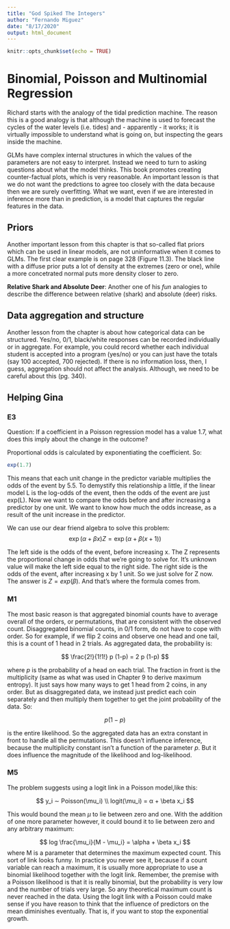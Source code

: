 ```yaml
---
title: "God Spiked The Integers"
author: "Fernando Miguez"
date: "8/17/2020"
output: html_document
---
```


```r
knitr::opts_chunk$set(echo = TRUE)
```

# Binomial, Poisson and Multinomial Regression

Richard starts with the analogy of the tidal prediction machine. The reason this is a good analogy is that although the machine is used to forecast the cycles of the water levels (i.e. tides) and - apparently - it works; it is virtually impossible to understand what is going on, but inspecting the gears inside the machine. 

GLMs have complex internal structures in which the values of the parameters are not easy to interpret. Instead we need to turn to asking questions about what the model thinks. This book promotes creating counter-factual plots, which is very reasonable. An important lesson is that we do not want the predctions to agree too closely with the data because then we are surely overfitting. What we want, even if we are interested in inference more than in prediction, is a model that captures the regular features in the data. 

## Priors

Another important lesson from this chapter is that so-called flat priors which can be used in linear models, are not uninformative when it comes to GLMs. The first clear example is on page 328 (Figure 11.3). The black line with a diffuse prior puts a lot of density at the extremes (zero or one), while a more concetrated normal puts more density closer to zero. 

**Relative Shark and Absolute Deer**: Another one of his *fun* analogies to describe the difference between relative (shark) and absolute (deer) risks.

## Data aggregation and structure

Another lesson from the chapter is about how categorical data can be structured. Yes/no, 0/1, black/white responses can be recorded individually or in aggregate. For example, you could record whether each individual student is accepted into a program (yes/no) or you can just have the totals (say 100 accepted, 700 rejected). If there is no information loss, then, I guess, aggregation should not affect the analysis. Although, we need to be careful about this (pg. 340).

## Helping Gina

### E3

Question: If a coefficient in a Poisson regression model has a value 1.7, what does this imply about the change in the outcome?

Proportional odds is calculated by exponentiating the coefficient. So:

```r
exp(1.7)
```

This means that each unit change in the predictor variable multiplies the odds of the event by 5.5. To demystify this relationship a little, if the linear model L is the log-odds of the event, then the odds of the event are just exp(L). Now we want to compare the odds before and after increasing a predictor by one unit. We want to know how much the odds increase, as a result of the unit increase in the predictor. 

We can use our dear friend algebra to solve this problem: 
$$
\exp(\alpha + \beta x) Z = \exp(\alpha + \beta (x + 1))
$$

The left side is the odds of the event, before increasing x. The Z represents the proportional change in odds that we’re going to solve for. It’s unknown value will make the left side equal to the right side. The right side is the odds of the event, after increasing x by 1 unit. So we just solve for Z now. The answer is $Z = exp(\beta)$. And that’s where the formula comes from.

### M1

The most basic reason is that aggregated binomial counts have to average overall of the orders, or permutations, that are consistent with the observed count. Disaggregated binomial counts, in 0/1 form, do not have to cope with order. So for example, if we flip 2 coins and observe one head and one tail, this is a count of 1 head in 2 trials. As aggregated data, the probability is:

$$
\frac{2!}{1!1!} p (1-p) = 2 p (1-p)
$$

where $p$ is the probability of a head on each trial. The fraction in front is the multiplicity (same as what was used in Chapter 9 to derive maximum entropy). It just says how many ways to get 1 head from 2 coins, in any order. But as disaggregated data, we instead just predict each coin separately and then multiply them together to get the joint probability of the data. So:

$$
p(1 − p)
$$

is the entire likelihood. So the aggregated data has an extra constant in front to handle all the permutations. This doesn’t influence inference, because the multiplicity constant isn’t a function of the parameter $p$. But it does influence the magnitude of the likelihood and log-likelihood.

### M5

The problem suggests using a logit link in a Poisson model,like this: 

$$
y_i ∼ Poisson(\mu_i) \\
logit(\mu_i) = α + \beta x_i
$$

This would bound the mean $\mu$ to lie between zero and one. With the addition of one more parameter however, it could bound it to lie between zero and any arbitrary maximum: 

$$
log \frac{\mu_i}{M - \mu_i} = \alpha + \beta x_i
$$
where M is a parameter that determines the maximum expected count.
This sort of link looks funny. In practice you never see it, because if a count variable can reach
a maximum, it is usually more appropriate to use a binomial likelihood together with the logit link. Remember, the premise with a Poisson likelihood is that it is really binomial, but the probability is very low and the number of trials very large. So any theoretical maximum count is never reached in the data.
Using the logit link with a Poisson could make sense if you have reason to think that the influence of predictors on the mean diminishes eventually. That is, if you want to stop the exponential growth.

